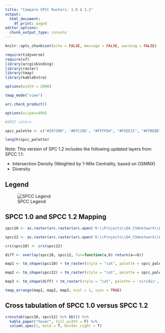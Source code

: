 ```yaml
---
title: "Compare SPCC Rasters: 1.0 & 1.2"
output:
  html_document:
    df_print: paged
editor_options:
  chunk_output_type: console
---
```



```r

knitr::opts_chunk$set(echo = FALSE, message = FALSE, warning = FALSE)

require(tidyverse)
require(sf)
library(arcgisbinding)
library(raster)
library(tmap)
library(kableExtra)

options(width = 2000)

tmap_mode("view")

arc.check_product()

options(scipen=999)
```


```r
#SPCC colors

spcc_palette <- c("#267300", '#D7C29E', "#FFFFD4", "#F5EE1C", "#FFBEBE", "#E60000", "#730000", "#89CD66", "#828282", "#AA66CD", "#004C73", "#00C5FF")

length(spcc_palette)
```

Note: This version of SPC 1.2 includes the following updated layers from SPCC 1.1:

* Intersection Density (Weighted by 1-Mile Centrality, based on OSMNX)
* Diversity

## Legend

![SPCC Legend](K:\\Projects\\D4_CSHnetwork\\Graphics\\legend.PNG)

## SPCC 1.0 and SPCC 1.2 Mapping

```r

spcc10 <- as.raster(arc.raster(arc.open('K:\\Projects\\D4_CSHnetwork\\Features\\LU\\SPCC\\Outputs\\Existing\\PBC\\Version4k.gdb\\DetAnalyticLU_FINAL')))

spcc12 <- as.raster(arc.raster(arc.open('K:\\Projects\\D4_CSHnetwork\\Features\\LU\\SPCC_20\\spcc_v2_10\\outputs\\existing\\Version_2_1_0.gdb\\DetAnalyticLU_FINAL_reclass')))

crs(spcc10) <- crs(spcc12)

diff <- overlay(spcc10, spcc12, fun=function(a,b) return(a==b))

map1 <- tm_shape(spcc10) + tm_raster(style = "cat", palette = spcc_palette, title = "SPCC 1.0") + tm_basemap("Esri.WorldImagery")

map2 <- tm_shape(spcc12) + tm_raster(style = "cat", palette = spcc_palette, title = "SPCC 1.2") + tm_basemap("Esri.WorldImagery")

map3 <- tm_shape(diff) + tm_raster(style = "cat", palette = 'viridis', title = "Difference") + tm_basemap("Esri.WorldImagery")

tmap_arrange(map1, map2, map3, ncol = 1, sync = TRUE)

```

## Cross tabulation of SPCC 1.0 versus SPCC 1.2

```r
crosstab(spcc10, spcc12) %>% kbl() %>% 
  kable_paper("hover", full_width = F) %>% 
  column_spec(1, bold = T, border_right = T)
```



